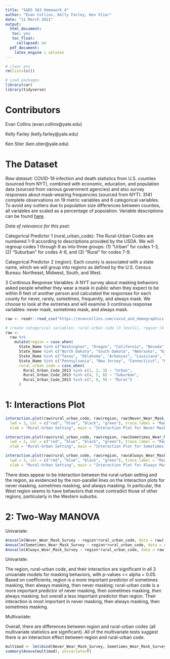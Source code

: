 ```yaml
---
title: "S&DS 363 Homework 4"
author: "Evan Collins, Kelly Farley, Ken Stier"
date: "11 March 2021"
output:
  html_document:
   toc: yes
   toc_float:
     collapsed: no
  pdf_document:
    latex_engine : xelatex
---
```


```r
# clear env
rm(list=ls())

# Load packages
library(car)
library(tidyverse)
```

# Contributors

Evan Collins (evan.collins@yale.edu)

Kelly Farley (kelly.farley@yale.edu)

Ken Stier (ken.stier@yale.edu)

# The Dataset

*Raw dataset:*
COVID-19 infection and death statistics from U.S. counties (sourced from NYT), combined with economic, education, and population data (sourced from various government agencies) and also survey responses about mask-wearing frequencies (sourced from NYT). 3141 complete observations on 19 metric variables and 6 categorical variables. To avoid any outliers due to population size differences between counties, all variables are scaled as a percentage of population. Variable descriptions can be found [here](http://evancollins.com/variable_descriptions.html).

*Data of relevance for this pset:*

Categorical Predictor 1 (rural_urban_code): The Rural-Urban Codes are numbered 1-9 according to descriptions provided by the USDA. We will regroup codes 1 through 9 as into three groups: (1) "Urban" for codes 1-3, (2) "Suburban" for codes 4-6, and (3) "Rural" for codes 7-9.

Categorical Predictor 2 (region): Each county is associated with a state name, which we will group into regions as defined by the U.S. Census Bureau: Northeast, Midwest, South, and West.

3 Continous Response Variables: A NYT survey about masking behaviors asked people whether they wear a mask in public when they expect to be within 6 feet of another person and calculated the responses for each county for never, rarely, sometimes, frequently, and always mask. We choose to look at the extremes and will examine 3 continous response variables: never mask, sometimes mask, and always mask.


```r
raw <- readr::read_csv("https://evancollins.com/covid_and_demographics.csv")

# create categorical variables: rural-urban code (3 levels), region (4 variables)
raw <- 
  raw %>%
    mutate(region = case_when(
      State_Name %in% c("Washington", "Oregon", "California", "Nevada", "Idaho", "Montana", "Utah", "Arizona", "Wyoming", "Colorado", "New Mexico", "Alaska", "Hawaii") ~ "West",
      State_Name %in% c("North Dakota", "South Dakota", "Nebraska", "Kansas", "Minnesota", "Iowa", "Missouri", "Wisconsin", "Illinois", "Michigan", "Indiana", "Ohio") ~ "Midwest",
      State_Name %in% c("Texas", "Oklahoma", "Arkansas", "Louisiana", "Mississippi", "Tennessee", "Kentucky", "Alabama", "Georgia", "Florida", "South Carolina", "North Carolina", "Virginia", "West Virginia", "District of Columbia", "Delaware", "Maryland") ~ "South",
      State_Name %in% c("Pennsylvania", "New Jersey", "Connecticut", "Rhode Island", "Massachusetts", "New Hampshire", "Vermont", "Maine", "New York") ~ "Northeast"),
      rural_urban_code = case_when(
        Rural_Urban_Code_2013 %in% c(1, 2, 3) ~ "Urban",
        Rural_Urban_Code_2013 %in% c(4, 5, 6) ~ "Suburban",
        Rural_Urban_Code_2013 %in% c(7, 8, 9) ~ "Rural")
      )
```

# 1: Interactions Plot

```r
interaction.plot(raw$rural_urban_code, raw$region, raw$Never_Wear_Mask_Survey,
  lwd = 3, col = c("red", "blue", "black", "green"), trace.label = "Region", 
  xlab = "Rural-Urban Setting", main = "Interaction Plot for Never Mask")

interaction.plot(raw$rural_urban_code, raw$region, raw$Sometimes_Wear_Mask_Survey,
  lwd = 3, col = c("red", "blue", "black", "green"), trace.label = "Region", 
  xlab = "Rural-Urban Setting", main = "Interaction Plot for Sometimes Mask")

interaction.plot(raw$rural_urban_code, raw$region, raw$Always_Wear_Mask_Survey,
  lwd = 3, col = c("red", "blue", "black", "green"), trace.label = "Region", 
  xlab = "Rural-Urban Setting", main = "Interaction Plot for Always Mask")
```

There does appear to be interaction between the rural-urban setting and the region, as evidenced by the non-parallel lines on the interaction plots for never masking, sometimes masking, and always masking. In particular, the West region seems to have behaviors that most contradict those of other regions, particularly in the Western suburbs.

# 2: Two-Way MANOVA

Univariate:

```r
Anova(lm(Never_Wear_Mask_Survey ~ region*rural_urban_code, data = raw), type = 3)
Anova(lm(Sometimes_Wear_Mask_Survey ~ region*rural_urban_code, data = raw), type = 3)
Anova(lm(Always_Wear_Mask_Survey ~ region*rural_urban_code, data = raw), type = 3)
```

Univariate:

The region, rural-urban code, and their interaction are significant in all 3 univariate models for masking behaviors, with p-values << alpha = 0.05. Based on coefficients, region is a more important predictor of sometimes masking, then always masking, then never masking; rural-urban code is a more important predictor of never masking, then sometimes masking, then always masking. but overall a less important predictor than region. Their interaction is most important in never masking, then always masking, then sometimes masking.


Multivariate:

Overall, there are differences between region and rural-urban codes (all multivariate statistics are significant). All of the multivariate tests suggest there is an interaction effect between region and rural-urban code.

```r
multimod <- lm(cbind(Never_Wear_Mask_Survey, Sometimes_Wear_Mask_Survey, Always_Wear_Mask_Survey) ~ region*rural_urban_code, data = raw)
summary(Anova(multimod), univariate=T)
```

